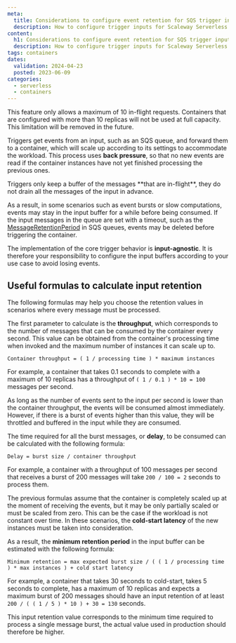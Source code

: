 ```yaml
---
meta:
  title: Considerations to configure event retention for SQS trigger inputs
  description: How to configure trigger inputs for Scaleway Serverless Containers.
content:
  h1: Considerations to configure event retention for SQS trigger inputs
  description: How to configure trigger inputs for Scaleway Serverless Containers.
tags: containers
dates:
  validation: 2024-04-23
  posted: 2023-06-09
categories:
  - serverless
  - containers
---
```


<Message type="important">
  This feature only allows a maximum of 10 in-flight requests. Containers that are configured with more than 10 replicas will not be used at full capacity. This limitation will be removed in the future.
</Message>

Triggers get events from an input, such as an SQS queue, and forward them to a container, which will scale up according to its settings to accommodate the workload. This process uses **back pressure**, so that no new events are read if the container instances have not yet finished processing the previous ones.

<Message type="note">
  Triggers only keep a buffer of the messages **that are in-flight**, they do not drain all the messages of the input in advance.
</Message>

As a result, in some scenarios such as event bursts or slow computations, events may stay in the input buffer for a while before being consumed. If the input messages in the queue are set with a timeout, such as the  [MessageRetentionPeriod](https://docs.aws.amazon.com/AWSSimpleQueueService/latest/APIReference/API_SetQueueAttributes.html) in SQS queues, events may be deleted before triggering the container.

The implementation of the core trigger behavior is **input-agnostic**. It is therefore your responsibility to configure the input buffers according to your use case to avoid losing events.

## Useful formulas to calculate input retention

The following formulas may help you choose the retention values in scenarios where every message must be processed.

The first parameter to calculate is the **throughput**, which corresponds to the number of messages that can be consumed by the container every second. This value can be obtained from the container's processing time when invoked and the maximum number of instances it can scale up to.

```
Container throughput = ( 1 / processing time ) * maximum instances
```

For example, a container that takes 0.1 seconds to complete with a maximum of 10 replicas has a throughput of `( 1 / 0.1 ) * 10 = 100` messages per second.

As long as the number of events sent to the input per second is lower than the container throughput, the events will be consumed almost immediately. However, if there is a burst of events higher than this value, they will be throttled and buffered in the input while they are consumed.

The time required for all the burst messages, or **delay**, to be consumed can be calculated with the following formula:

```
Delay = burst size / container throughput
```

For example, a container with a throughput of 100 messages per second that receives a burst of 200 messages will take `200 / 100 = 2` seconds to process them.

The previous formulas assume that the container is completely scaled up at the moment of receiving the events, but it may be only partially scaled or must be scaled from zero. This can be the case if the workload is not constant over time. In these scenarios, the **cold-start latency** of the new instances must be taken into consideration.

As a result, the **minimum retention period** in the input buffer can be estimated with the following formula:

```
Minimum retention = max expected burst size / ( ( 1 / processing time ) * max instances ) + cold start latency
```

For example, a container that takes 30 seconds to cold-start, takes 5 seconds to complete, has a maximum of 10 replicas and expects a maximum burst of 200 messages should have an input retention of at least `200 / ( ( 1 / 5 ) * 10 ) + 30 = 130` seconds.

<Message type="note" >
  This input retention value corresponds to the minimum time required to process a single message burst, the actual value used in production should therefore be higher.
</Message>